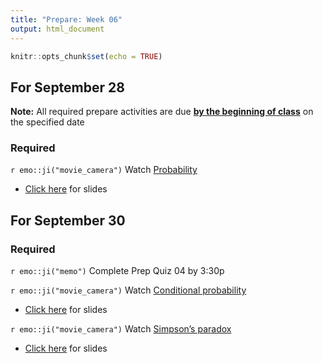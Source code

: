 ```yaml
---
title: "Prepare: Week 06"
output: html_document
---
```


```r
knitr::opts_chunk$set(echo = TRUE)
```

## For September 28

**Note:** All required prepare activities are due **<u>by the beginning of class</u>** on the specified date

### Required 

`r emo::ji("movie_camera")` Watch [Probability](https://warpwire.duke.edu/w/8RUGAA/)

- [Click here](https://sta198f2021.github.io/website/slides/week-02/w2-l03-prob.html) for slides


## For September 30

### Required

`r emo::ji("memo")` Complete Prep Quiz 04 by 3:30p

`r emo::ji("movie_camera")` Watch [Conditional probability](https://warpwire.duke.edu/w/9RUGAA/)

- [Click here](https://sta198f2021.github.io/website/slides/week-02/w2-l04-condprob.html) for slides

`r emo::ji("movie_camera")` Watch [Simpson's paradox](https://www.youtube.com/watch?v=sdas62v0iJU)

- [Click here](https://rstudio-education.github.io/datascience-box/course-materials/slides/u2-d16-simpsons-paradox/u2-d16-simpsons-paradox.html#1) for slides







